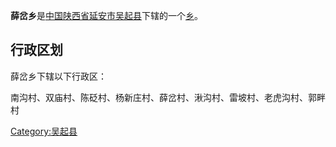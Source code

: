 {{中国乡级行政区
|行政区全称 = 薛岔乡
|景观照片文件名 = 
|景观照片描述 = 
|汉语拼音 =
|其他语言 = 
|其他语言名称 = 
|位置图文件名 = 
|位置图描述 = 
|自定义图片=
|上级行政区 = [[陕西省|陕西省]][[延安市|延安市]][[吴起县|吴起县]]
|行政区类别 = [[乡级行政区|乡]]
|行政区划代码 = 
|行政区划 = 
|村委会 = 
|居委会 = 
|建置时间 = 
|领导职位 = 
|领导名称 = 
|政府驻地 = 
|毗邻 = 
|地理坐标 = 
|总面积 = 
|总人口 = 
|户籍人口 = 
|户籍人口年份 = 
|常住人口 = 
|常住人口年份 = 
|人口密度 = 
|GDP = 
|邮政编码 = 
|电话区号 = 
|官方网站 = 
|网站名称 = 
}}
'''薛岔乡'''是[[中华人民共和国|中国]][[陕西省|陕西省]][[延安市|延安市]][[吴起县|吴起县]]下辖的一个[[乡级行政区|乡]]。

== 行政区划 ==
薛岔乡下辖以下行政区：

南沟村、双庙村、陈砭村、杨新庄村、薛岔村、湫沟村、雷坡村、老虎沟村、郭畔村

{{陕西小作品}}
{{吴起县行政区划}}

[[Category:吴起县|Category:吴起县]]